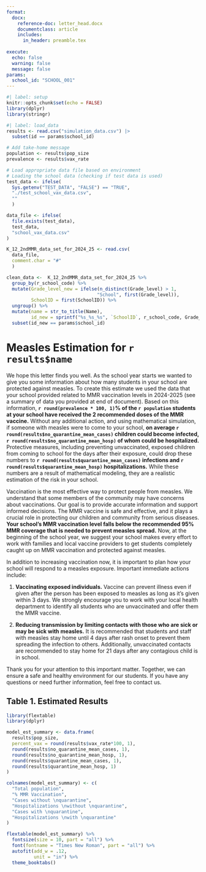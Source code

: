 ```yaml
---
format: 
  docx: 
    reference-doc: letter_head.docx
    documentclass: article
    includes:
      in_header: preamble.tex
  
execute: 
  echo: false
  warning: false
  message: false
params:
  school_id: "SCHOOL_001"
---
```


```r
#| label: setup
knitr::opts_chunk$set(echo = FALSE)
library(dplyr)
library(stringr)
```

```r
#| label: load_data
results <- read.csv("simulation_data.csv") |>
  subset(id == params$school_id)

# Add take-home message
population <- results$pop_size
prevalence <- results$vax_rate

# Load appropriate data file based on environment
# Loading the school data (checking if test data is used)
test_data <- ifelse(
  Sys.getenv("TEST_DATA", "FALSE") == "TRUE",
  "./test_school_vax_data.csv",
  ""
  )

data_file <- ifelse(
  file.exists(test_data),
  test_data,
  "school_vax_data.csv"
)

K_12_2ndMMR_data_set_for_2024_25 <- read.csv(
  data_file,
  comment.char = "#"
  )

clean_data <-  K_12_2ndMMR_data_set_for_2024_25 %>%
  group_by(r_school_code) %>%
  mutate(Grade_level_new = ifelse(n_distinct(Grade_level) > 1,
                                 "School", first(Grade_level)),
         SchoolID = first(SchoolID)) %>%
  ungroup() %>%
  mutate(name = str_to_title(Name),
         id_new = sprintf("%s_%s_%s", `SchoolID`, r_school_code, Grade_level_new)) %>%
  subset(id_new == params$school_id)

```

# Measles Estimation for `r results$name`

We hope this letter finds you well. As the school year starts we wanted to give you some information about how many students in your school are protected against measles. To create this estimate we used the data that your school provided related to MMR vaccination levels in 2024-2025 (see a summary of data you provided at end of document). Based on this information, **`r round(prevalence * 100, 1)`% of the `r population` students at your school have received the 2 recommended doses of the MMR vaccine.** Without any additional action, and using mathematical simulation, if someone with measles were to come to your school, **on average `r round(results$no_quarantine_mean_cases)` children could become infected, `r round(results$no_quarantine_mean_hosp)` of whom could be hospitalized.** Protective measures, including preventing unvaccinated, exposed children from coming to school for the days after their exposure, could drop these numbers to **`r round(results$quarantine_mean_cases)` infections and `r round(results$quarantine_mean_hosp)` hospitalizations.** While these numbers are a result of mathematical modeling, they are a realistic estimation of the risk in your school.

Vaccination is the most effective way to protect people from measles. We understand that some members of the community may have concerns about vaccinations. Our goal is to provide accurate information and support informed decisions. The MMR vaccine is safe and effective, and it plays a crucial role in protecting our children and community from serious diseases. **Your school's MMR vaccination level falls below the recommended 95% MMR coverage that is needed to prevent measles spread.** Now, at the beginning of the school year, we suggest your school makes every effort to work with families and local vaccine providers to get students completely caught up on MMR vaccination and protected against measles.

In addition to increasing vaccination now, it is important to plan how your school will respond to a measles exposure. Important immediate actions include:

1)  **Vaccinating exposed individuals.** Vaccine can prevent illness even if given after the person has been exposed to measles as long as it’s given within 3 days. We strongly encourage you to work with your local health department to identify all students who are unvaccinated and offer them the MMR vaccine.

2)  **Reducing transmission by limiting contacts with those who are sick or may be sick with measles.** It is recommended that students and staff with measles stay home until 4 days after rash onset to prevent them spreading the infection to others. Additionally, unvaccinated contacts are recommended to stay home for 21 days after any contagious child is in school.

Thank you for your attention to this important matter. Together, we can ensure a safe and healthy environment for our students. If you have any questions or need further information, feel free to contact us.


## Table 1. Estimated Results


```r
library(flextable)
library(dplyr)

model_est_summary <- data.frame(
  results$pop_size,
  percent_vax = round(results$vax_rate*100, 1),
  round(results$no_quarantine_mean_cases, 1),
  round(results$no_quarantine_mean_hosp, 1),
  round(results$quarantine_mean_cases, 1),
  round(results$quarantine_mean_hosp, 1)
)

colnames(model_est_summary) <- c(
  "Total population", 
  "% MMR Vaccination", 
  "Cases without \nquarantine",
  "Hospitalizations \nwithout \nquarantine",
  "Cases with \nquarantine",
  "Hospitalizations \nwith \nquarantine"
)

flextable(model_est_summary) %>%
  fontsize(size = 10, part = "all") %>%
  font(fontname = "Times New Roman", part = "all") %>%
  autofit(add_w = .12,
          unit = "in") %>%
  theme_booktabs()

```

